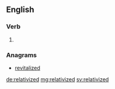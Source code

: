 ==English==

===Verb===
{{head|en|verb form}}

# {{en-past of|relativize}}

===Anagrams===
* [[revitalized#English|revitalized]]

[[de:relativized]]
[[mg:relativized]]
[[sv:relativized]]